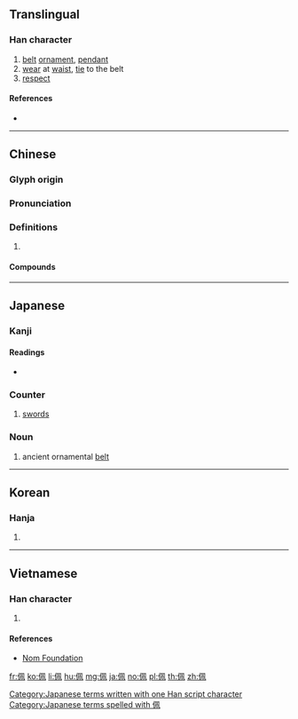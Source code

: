 ==Translingual==
{{Han etyl}}

===Han character===
{{Han char|rn=9|rad=人|as=06|sn=8|four=27210|canj=OHNB|ids=⿰亻⿵⺇帀}}

# [[belt]] [[ornament]], [[pendant]]
# [[wear]] at [[waist]], [[tie]] to the belt
# [[respect]]

====References====
* {{Han ref|kx=0100.040|dkj=00543|dj=0211.170|hdz=10150.070|uh=4F69|ud=20329|bh=A8D8|bd=43224}}

----

==Chinese==
{{zh-forms}}

===Glyph origin===
{{Han etym}}

===Pronunciation===
{{zh-pron
|m=pèi
|c=pui3
|h=pfs=phi
|mn=phoa̍h
|mc=y
|oc=y
|cat=
}}

===Definitions===
{{zh-hanzi}}

# {{rfdef|zh}}

====Compounds====
{{zh-der|佩帶|佩戴|佩刀|佩服|佩掛|佩劍|佩蘭|佩件兒|佩印|佩弦|佩恩|佩文詩韻|佩文韻府|佩斯坦|佩玉|佩環|佩紫懷黃|佩脫拉克|佩蟬|佩西芬|佩觿|佩韋|佩韋佩弦|倒冠落佩|可佩|吳佩孚|大佩|布達佩斯|帶牛佩犢|帶金佩紫|感佩|懷黃佩紫|我黼子佩|戴雞佩豚|敬佩|欽佩|欽佩莫名|歐佩克|漢皋解佩|玉佩|玉佩瓊琚|環佩|紉佩|解佩|讚佩|銘佩|銜華佩實}}

----

==Japanese==

===Kanji===
{{ja-kanji|grade=|rs=人06}}

====Readings====
* {{ja-readings|on=[[はい]] (hai)|kun=[[おびだま]] (obidama), [[おびる]] (obiru)}}

===Counter===
{{ja-pos|はい|counter}}

# [[sword]]s

===Noun===
{{ja-noun|はい}}

# ancient ornamental [[belt]]

[[Category:Japanese terms written with one Han script character]]
[[Category:Japanese terms spelled with 佩]]

----

==Korean==

===Hanja===
{{ko-hanja|hangeul=패|rv=pae|mr=p'ae}}

# {{defn|lang=ko|sort=人06}}

----

==Vietnamese==

===Han character===
{{vi-hantu|[[bội]]|rs=人06}}

# {{defn|lang=vi|sort=人06}}

====References====
* [http://nomfoundation.org/common/nom_details.php?codepoint=4f69&img=1 Nom Foundation]

[[fr:佩]]
[[ko:佩]]
[[li:佩]]
[[hu:佩]]
[[mg:佩]]
[[ja:佩]]
[[no:佩]]
[[pl:佩]]
[[th:佩]]
[[zh:佩]]